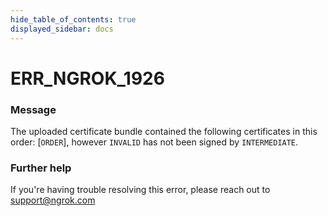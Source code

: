 ```yaml
---
hide_table_of_contents: true
displayed_sidebar: docs
---
```



# ERR_NGROK_1926

### Message
The uploaded certificate bundle contained the following certificates in this order: [`ORDER`], however `INVALID` has not been signed by `INTERMEDIATE`.

<ErrorDetails error='err_ngrok_1926' />


### Further help
If you're having trouble resolving this error, please reach out to [support@ngrok.com](mailto:support@ngrok.com?subject=Help%20with%20ERR_NGROK_1926)

